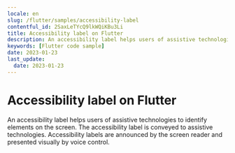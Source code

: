 ```yaml
---
locale: en
slug: /flutter/samples/accessibility-label
contentful_id: 2SaxLeTYcQ9lkWQiKBu3Li
title: Accessibility label on Flutter
description: An accessibility label helps users of assistive technologies to identify elements on the screen.
keywords: [Flutter code sample]
date: 2023-01-23
last_update:
  date: 2023-01-23
---
```


# Accessibility label on Flutter

An accessibility label helps users of assistive technologies to identify elements on the screen. The accessibility label is conveyed to assistive technologies. Accessibility labels are announced by the screen reader and presented visually by voice control.

<CodeSample id="accessibility-label" locale="en" platform="flutter"/>
